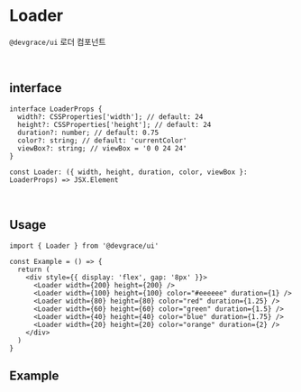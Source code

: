 
# Loader

`@devgrace/ui` 로더 컴포넌트

<br />

## interface
```tsx
interface LoaderProps {
  width?: CSSProperties['width']; // default: 24
  height?: CSSProperties['height']; // default: 24
  duration?: number; // default: 0.75
  color?: string; // default: 'currentColor'
  viewBox?: string; // viewBox = '0 0 24 24'
}

const Loader: ({ width, height, duration, color, viewBox }: LoaderProps) => JSX.Element
```

<br />

## Usage
```tsx
import { Loader } from '@devgrace/ui'

const Example = () => {
  return (
    <div style={{ display: 'flex', gap: '8px' }}>
      <Loader width={200} height={200} />
      <Loader width={100} height={100} color="#eeeeee" duration={1} />
      <Loader width={80} height={80} color="red" duration={1.25} />
      <Loader width={60} height={60} color="green" duration={1.5} />
      <Loader width={40} height={40} color="blue" duration={1.75} />
      <Loader width={20} height={20} color="orange" duration={2} />
    </div>
  )
}
```

## Example

<div style={{ display: 'flex', gap: '8px' }}>
  <Loader width={200} height={200} />
  <Loader width={100} height={100} color="#eeeeee" duration={1} />
  <Loader width={80} height={80} color="red" duration={1.25} />
  <Loader width={60} height={60} color="green" duration={1.5} />
  <Loader width={40} height={40} color="blue" duration={1.75} />
  <Loader width={20} height={20} color="orange" duration={2} />
</div>